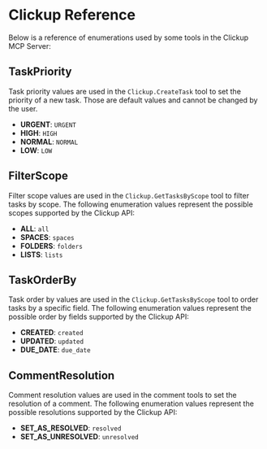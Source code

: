 # Clickup Reference

Below is a reference of enumerations used by some tools in the Clickup MCP Server:

## TaskPriority

Task priority values are used in the `Clickup.CreateTask` tool to set the priority of a new task. Those are default values and cannot be changed by the user.

- **URGENT**: `URGENT`
- **HIGH**: `HIGH`
- **NORMAL**: `NORMAL`
- **LOW**: `LOW`

## FilterScope

Filter scope values are used in the `Clickup.GetTasksByScope` tool to filter tasks by scope. The following enumeration values represent the possible scopes supported by the Clickup API:

- **ALL**: `all`
- **SPACES**: `spaces`
- **FOLDERS**: `folders`
- **LISTS**: `lists`

## TaskOrderBy

Task order by values are used in the `Clickup.GetTasksByScope` tool to order tasks by a specific field. The following enumeration values represent the possible order by fields supported by the Clickup API:

- **CREATED**: `created`
- **UPDATED**: `updated`
- **DUE_DATE**: `due_date`

## CommentResolution

Comment resolution values are used in the comment tools to set the resolution of a comment. The following enumeration values represent the possible resolutions supported by the Clickup API:

- **SET_AS_RESOLVED**: `resolved`
- **SET_AS_UNRESOLVED**: `unresolved`


